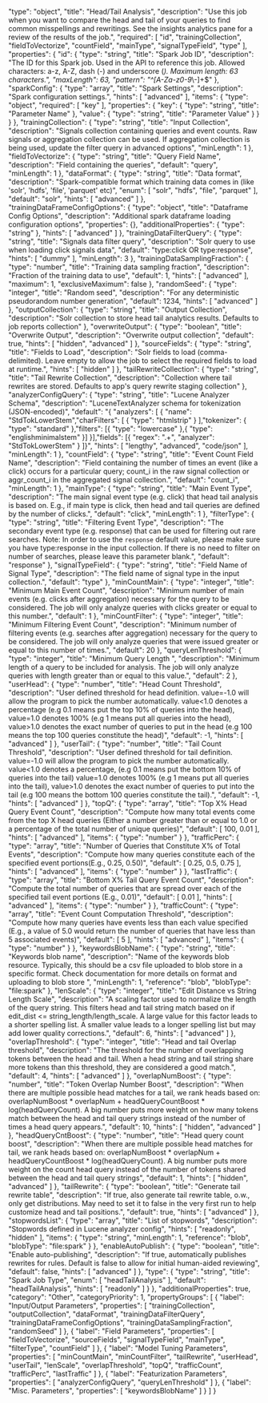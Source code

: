   "type": "object",
  "title": "Head/Tail Analysis",
  "description": "Use this job when you want to compare the head and tail of your queries to find common misspellings and rewritings. See the insights analytics pane for a review of the results of the job.",
  "required": [
    "id",
    "trainingCollection",
    "fieldToVectorize",
    "countField",
    "mainType",
    "signalTypeField",
    "type"
  ],
  "properties": {
    "id": {
      "type": "string",
      "title": "Spark Job ID",
      "description": "The ID for this Spark job. Used in the API to reference this job. Allowed characters: a-z, A-Z, dash (-) and underscore (_). Maximum length: 63 characters.",
      "maxLength": 63,
      "pattern": "^[A-Za-z0-9_\\-]+$"
    },
    "sparkConfig": {
      "type": "array",
      "title": "Spark Settings",
      "description": "Spark configuration settings.",
      "hints": [
        "advanced"
      ],
      "items": {
        "type": "object",
        "required": [
          "key"
        ],
        "properties": {
          "key": {
            "type": "string",
            "title": "Parameter Name"
          },
          "value": {
            "type": "string",
            "title": "Parameter Value"
          }
        }
      }
    },
    "trainingCollection": {
      "type": "string",
      "title": "Input Collection",
      "description": "Signals collection containing queries and event counts. Raw signals or aggregation collection can be used. If aggregation collection is being used, update the filter query in advanced options",
      "minLength": 1
    },
    "fieldToVectorize": {
      "type": "string",
      "title": "Query Field Name",
      "description": "Field containing the queries",
      "default": "query",
      "minLength": 1
    },
    "dataFormat": {
      "type": "string",
      "title": "Data format",
      "description": "Spark-compatible format which training data comes in (like 'solr', 'hdfs', 'file', 'parquet' etc)",
      "enum": [
        "solr",
        "hdfs",
        "file",
        "parquet"
      ],
      "default": "solr",
      "hints": [
        "advanced"
      ]
    },
    "trainingDataFrameConfigOptions": {
      "type": "object",
      "title": "Dataframe Config Options",
      "description": "Additional spark dataframe loading configuration options",
      "properties": {},
      "additionalProperties": {
        "type": "string"
      },
      "hints": [
        "advanced"
      ]
    },
    "trainingDataFilterQuery": {
      "type": "string",
      "title": "Signals data filter query",
      "description": "Solr query to use when loading click signals data",
      "default": "type:click OR type:response",
      "hints": [
        "dummy"
      ],
      "minLength": 3
    },
    "trainingDataSamplingFraction": {
      "type": "number",
      "title": "Training data sampling fraction",
      "description": "Fraction of the training data to use",
      "default": 1,
      "hints": [
        "advanced"
      ],
      "maximum": 1,
      "exclusiveMaximum": false
    },
    "randomSeed": {
      "type": "integer",
      "title": "Random seed",
      "description": "For any deterministic pseudorandom number generation",
      "default": 1234,
      "hints": [
        "advanced"
      ]
    },
    "outputCollection": {
      "type": "string",
      "title": "Output Collection",
      "description": "Solr collection to store head tail analytics results. Defaults to job reports collection"
    },
    "overwriteOutput": {
      "type": "boolean",
      "title": "Overwrite Output",
      "description": "Overwrite output collection",
      "default": true,
      "hints": [
        "hidden",
        "advanced"
      ]
    },
    "sourceFields": {
      "type": "string",
      "title": "Fields to Load",
      "description": "Solr fields to load (comma-delimited). Leave empty to allow the job to select the required fields to load at runtime.",
      "hints": [
        "hidden"
      ]
    },
    "tailRewriteCollection": {
      "type": "string",
      "title": "Tail Rewrite Collection",
      "description": "Collection where tail rewrites are stored. Defaults to app's query rewrite staging collection"
    },
    "analyzerConfigQuery": {
      "type": "string",
      "title": "Lucene Analyzer Schema",
      "description": "LuceneTextAnalyzer schema for tokenization (JSON-encoded)",
      "default": "{ \"analyzers\": [ { \"name\": \"StdTokLowerStem\",\"charFilters\": [ { \"type\": \"htmlstrip\" } ],\"tokenizer\": { \"type\": \"standard\" },\"filters\": [{ \"type\": \"lowercase\" },{ \"type\": \"englishminimalstem\" }] }],\"fields\": [{ \"regex\": \".+\", \"analyzer\": \"StdTokLowerStem\" } ]}",
      "hints": [
        "lengthy",
        "advanced",
        "code/json"
      ],
      "minLength": 1
    },
    "countField": {
      "type": "string",
      "title": "Event Count Field Name",
      "description": "Field containing the number of times an event (like a click) occurs for a particular query; count_i in the raw signal collection or aggr_count_i in the aggregated signal collection.",
      "default": "count_i",
      "minLength": 1
    },
    "mainType": {
      "type": "string",
      "title": "Main Event Type",
      "description": "The main signal event type (e.g. click) that head tail analysis is based on. E.g., if main type is click, then head and tail queries are defined by the number of clicks.",
      "default": "click",
      "minLength": 1
    },
    "filterType": {
      "type": "string",
      "title": "Filtering Event Type",
      "description": "The secondary event type (e.g. response) that can be used for filtering out rare searches. Note: In order to use the `response` default value, please make sure you have type:response in the input collection. If there is no need to filter on number of searches, please leave this parameter blank.",
      "default": "response"
    },
    "signalTypeField": {
      "type": "string",
      "title": "Field Name of Signal Type",
      "description": "The field name of signal type in the input collection.",
      "default": "type"
    },
    "minCountMain": {
      "type": "integer",
      "title": "Minimum Main Event Count",
      "description": "Minimum number of main events (e.g. clicks after aggregation) necessary for the query to be considered. The job will only analyze queries with clicks greater or equal to this number.",
      "default": 1
    },
    "minCountFilter": {
      "type": "integer",
      "title": "Minimum Filtering Event Count",
      "description": "Minimum number of filtering events (e.g. searches after aggregation) necessary for the query to be considered. The job will only analyze queries that were issued greater or equal to this number of times.",
      "default": 20
    },
    "queryLenThreshold": {
      "type": "integer",
      "title": "Minimum Query Length ",
      "description": "Minimum length of a query to be included for analysis. The job will only analyze queries with length greater than or equal to this value.",
      "default": 2
    },
    "userHead": {
      "type": "number",
      "title": "Head Count Threshold",
      "description": "User defined threshold for head definition. value=-1.0 will allow the program to pick the number automatically. value<1.0 denotes a percentage (e.g 0.1 means put the top 10% of queries into the head), value=1.0 denotes 100% (e.g 1 means put all queries into the head), value>1.0 denotes the exact number of queries to put in the head (e.g 100 means the top 100 queries constitute the head)",
      "default": -1,
      "hints": [
        "advanced"
      ]
    },
    "userTail": {
      "type": "number",
      "title": "Tail Count Threshold",
      "description": "User defined threshold for tail definition. value=-1.0 will allow the program to pick the number automatically. value<1.0 denotes a percentage, (e.g 0.1 means put the bottom 10% of queries into the tail) value=1.0 denotes 100% (e.g 1 means put all queries into the tail), value>1.0 denotes the exact number of queries to put into the tail (e.g 100 means the bottom 100 queries constitute the tail).",
      "default": -1,
      "hints": [
        "advanced"
      ]
    },
    "topQ": {
      "type": "array",
      "title": "Top X% Head Query Event Count",
      "description": "Compute how many total events come from the top X head queries (Either a number greater than or equal to 1.0 or a percentage of the total number of unique queries)",
      "default": [
        100,
        0.01
      ],
      "hints": [
        "advanced"
      ],
      "items": {
        "type": "number"
      }
    },
    "trafficPerc": {
      "type": "array",
      "title": "Number of Queries that Constitute X% of Total Events",
      "description": "Compute how many queries constitute each of the specified event portions(E.g., 0.25, 0.50)",
      "default": [
        0.25,
        0.5,
        0.75
      ],
      "hints": [
        "advanced"
      ],
      "items": {
        "type": "number"
      }
    },
    "lastTraffic": {
      "type": "array",
      "title": "Bottom X% Tail Query Event Count",
      "description": "Compute the total number of queries that are spread over each of the specified tail event portions (E.g., 0.01)",
      "default": [
        0.01
      ],
      "hints": [
        "advanced"
      ],
      "items": {
        "type": "number"
      }
    },
    "trafficCount": {
      "type": "array",
      "title": "Event Count Computation Threshold",
      "description": "Compute how many queries have events less than each value specified (E.g., a value of 5.0 would return the number of queries that have less than 5 associated events)",
      "default": [
        5
      ],
      "hints": [
        "advanced"
      ],
      "items": {
        "type": "number"
      }
    },
    "keywordsBlobName": {
      "type": "string",
      "title": "Keywords blob name",
      "description": "Name of the keywords blob resource. Typically, this should be a csv file uploaded to blob store in a specific format. Check documentation for more details on format and uploading to blob store ",
      "minLength": 1,
      "reference": "blob",
      "blobType": "file:spark"
    },
    "lenScale": {
      "type": "integer",
      "title": "Edit Distance vs String Length Scale",
      "description": "A scaling factor used to normalize the length of the query string. This filters head and tail string match based on if edit_dist <= string_length/length_scale. A large value for this factor leads to a shorter spelling list. A smaller value leads to a longer spelling list but may add lower quality corrections.",
      "default": 6,
      "hints": [
        "advanced"
      ]
    },
    "overlapThreshold": {
      "type": "integer",
      "title": "Head and tail Overlap threshold",
      "description": "The threshold for the number of overlapping tokens between the head and tail. When a head string and tail string share more tokens than this threshold, they are considered a good match.",
      "default": 4,
      "hints": [
        "advanced"
      ]
    },
    "overlapNumBoost": {
      "type": "number",
      "title": "Token Overlap Number Boost",
      "description": "When there are multiple possible head matches for a tail, we rank heads based on: overlapNumBoost * overlapNum + headQueryCountBoost * log(headQueryCount). A big number puts more weight on how many tokens match between the head and tail query strings instead of the number of times a head query appears.",
      "default": 10,
      "hints": [
        "hidden",
        "advanced"
      ]
    },
    "headQueryCntBoost": {
      "type": "number",
      "title": "Head query count boost",
      "description": "When there are multiple possible head matches for tail, we rank heads based on: overlapNumBoost * overlapNum + headQueryCountBoost * log(headQueryCount). A big number puts more weight on the count head query instead of the number of tokens shared between the head and tail query strings",
      "default": 1,
      "hints": [
        "hidden",
        "advanced"
      ]
    },
    "tailRewrite": {
      "type": "boolean",
      "title": "Generate tail rewrite table",
      "description": "If true, also generate tail rewrite table, o.w., only get distributions. May need to set it to false in the very first run to help customize head and tail positions.",
      "default": true,
      "hints": [
        "advanced"
      ]
    },
    "stopwordsList": {
      "type": "array",
      "title": "List of stopwords",
      "description": "Stopwords defined in Lucene analyzer config",
      "hints": [
        "readonly",
        "hidden"
      ],
      "items": {
        "type": "string",
        "minLength": 1,
        "reference": "blob",
        "blobType": "file:spark"
      }
    },
    "enableAutoPublish": {
      "type": "boolean",
      "title": "Enable auto-publishing",
      "description": "If true, automatically publishes rewrites for rules. Default is false to allow for initial human-aided reviewing",
      "default": false,
      "hints": [
        "advanced"
      ]
    },
    "type": {
      "type": "string",
      "title": "Spark Job Type",
      "enum": [
        "headTailAnalysis"
      ],
      "default": "headTailAnalysis",
      "hints": [
        "readonly"
      ]
    }
  },
  "additionalProperties": true,
  "category": "Other",
  "categoryPriority": 1,
  "propertyGroups": [
    {
      "label": "Input/Output Parameters",
      "properties": [
        "trainingCollection",
        "outputCollection",
        "dataFormat",
        "trainingDataFilterQuery",
        "trainingDataFrameConfigOptions",
        "trainingDataSamplingFraction",
        "randomSeed"
      ]
    },
    {
      "label": "Field Parameters",
      "properties": [
        "fieldToVectorize",
        "sourceFields",
        "signalTypeField",
        "mainType",
        "filterType",
        "countField"
      ]
    },
    {
      "label": "Model Tuning Parameters",
      "properties": [
        "minCountMain",
        "minCountFilter",
        "tailRewrite",
        "userHead",
        "userTail",
        "lenScale",
        "overlapThreshold",
        "topQ",
        "trafficCount",
        "trafficPerc",
        "lastTraffic"
      ]
    },
    {
      "label": "Featurization Parameters",
      "properties": [
        "analyzerConfigQuery",
        "queryLenThreshold"
      ]
    },
    {
      "label": "Misc. Parameters",
      "properties": [
        "keywordsBlobName"
      ]
    }
  ]
}
